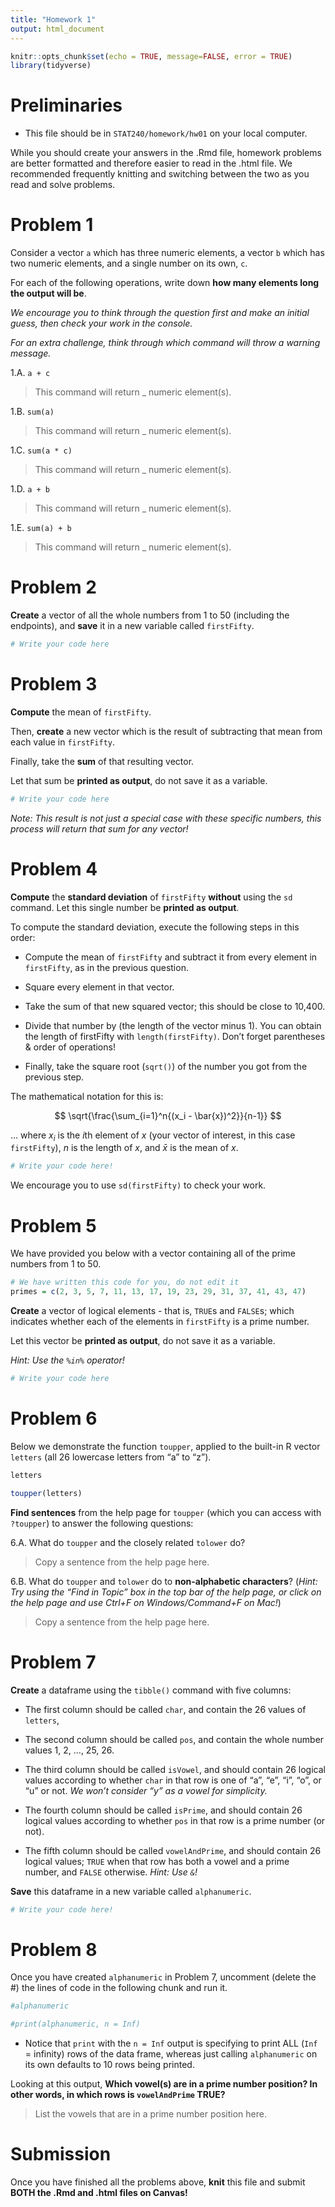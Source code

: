 ---
title: "Homework 1"
output: html_document
---

```{r setup, include=FALSE}
knitr::opts_chunk$set(echo = TRUE, message=FALSE, error = TRUE)
library(tidyverse)
```

# Preliminaries

- This file should be in `STAT240/homework/hw01` on your local computer.

While you should create your answers in the .Rmd file, homework problems are better formatted and therefore easier to read in the .html file. We recommended frequently knitting and switching between the two as you read and solve problems.

# Problem 1

Consider a vector `a` which has three numeric elements, a vector `b` which has two numeric elements, and a single number on its own, `c`.

For each of the following operations, write down **how many elements long the output will be**.

*We encourage you to think through the question first and make an initial guess, then check your work in the console.*

*For an extra challenge, think through which command will throw a warning message.*

1.A. `a + c`

> This command will return _ numeric element(s).

1.B. `sum(a)`

> This command will return _ numeric element(s).

1.C. `sum(a * c)`

> This command will return _ numeric element(s).

1.D. `a + b`

> This command will return _ numeric element(s).

1.E. `sum(a) + b`

> This command will return _ numeric element(s).

# Problem 2

**Create** a vector of all the whole numbers from 1 to 50 (including the endpoints), and **save** it in a new variable called `firstFifty`.

```{r}
# Write your code here
```

# Problem 3

**Compute** the mean of `firstFifty`.

Then, **create** a new vector which is the result of subtracting that mean from each value in `firstFifty`.

Finally, take the **sum** of that resulting vector.

Let that sum be **printed as output**, do not save it as a variable.

```{r}
# Write your code here
```

*Note: This result is not just a special case with these specific numbers, this process will return that sum for any vector!*

# Problem 4

**Compute** the **standard deviation** of `firstFifty` **without** using the `sd` command. Let this single number be **printed as output**.

To compute the standard deviation, execute the following steps in this order:

+ Compute the mean of `firstFifty` and subtract it from every element in `firstFifty`, as in the previous question.

+ Square every element in that vector.

+ Take the sum of that new squared vector; this should be close to 10,400.

+ Divide that number by (the length of the vector minus 1). You can obtain the length of firstFifty with `length(firstFifty)`. Don't forget parentheses & order of operations!

+ Finally, take the square root (`sqrt()`) of the number you got from the previous step.

The mathematical notation for this is:

$$
\sqrt{\frac{\sum_{i=1}^n{(x_i - \bar{x})^2}}{n-1}}
$$

... where $x_i$ is the $i$th element of $x$ (your vector of interest, in this case `firstFifty`), $n$ is the length of $x$, and $\bar{x}$ is the mean of $x$. 

```{r}
# Write your code here!
```

We encourage you to use `sd(firstFifty)` to check your work.

# Problem 5

We have provided you below with a vector containing all of the prime numbers from 1 to 50.

```{r}
# We have written this code for you, do not edit it
primes = c(2, 3, 5, 7, 11, 13, 17, 19, 23, 29, 31, 37, 41, 43, 47)
```

**Create** a vector of logical elements - that is, `TRUE`s and `FALSE`s; which indicates whether each of the elements in `firstFifty` is a prime number.

Let this vector be **printed as output**, do not save it as a variable.

*Hint: Use the `%in%` operator!*

```{r}
# Write your code here
```

# Problem 6

Below we demonstrate the function `toupper`, applied to the built-in R vector `letters` (all 26 lowercase letters from "a" to "z").

```{r}
letters

toupper(letters)
```

**Find sentences** from the help page for `toupper` (which you can access with `?toupper`) to answer the following questions:

6.A. What do `toupper` and the closely related `tolower` do?

> Copy a sentence from the help page here.

6.B. What do `toupper` and `tolower` do to **non-alphabetic characters**?
(*Hint: Try using the "Find in Topic" box in the top bar of the help page, or click on the help page and use Ctrl+F on Windows/Command+F on Mac!*)

> Copy a sentence from the help page here.

# Problem 7

**Create** a dataframe using the `tibble()` command with five columns:

- The first column should be called `char`, and contain the 26 values of `letters`,
    
- The second column should be called `pos`, and contain the whole number values 1, 2, ..., 25, 26.
    
- The third column should be called `isVowel`, and should contain 26 logical values according to whether `char` in that row is one of "a", "e", "i", "o", or "u" or not. *We won't consider "y" as a vowel for simplicity.*
     
- The fourth column should be called `isPrime`, and should contain 26 logical values according to whether `pos` in that row is a prime number (or not).

- The fifth column should be called `vowelAndPrime`, and should contain 26 logical values; `TRUE` when that row has both a vowel and a prime number, and `FALSE` otherwise. *Hint: Use `&`!*

**Save** this dataframe in a new variable called `alphanumeric`.

```{r}
# Write your code here!
```

# Problem 8

Once you have created `alphanumeric` in Problem 7, uncomment (delete the #) the lines of code in the following chunk and run it.

```{r}
#alphanumeric

#print(alphanumeric, n = Inf)
```

* Notice that `print` with the `n = Inf` output is specifying to print ALL (`Inf` = infinity) rows of the data frame, whereas just calling `alphanumeric` on its own defaults to 10 rows being printed.

Looking at this output, **Which vowel(s) are in a prime number position? In other words, in which rows is `vowelAndPrime` TRUE?**

> List the vowels that are in a prime number position here.

# Submission

Once you have finished all the problems above, **knit** this file and submit **BOTH the .Rmd and .html files on Canvas!**

